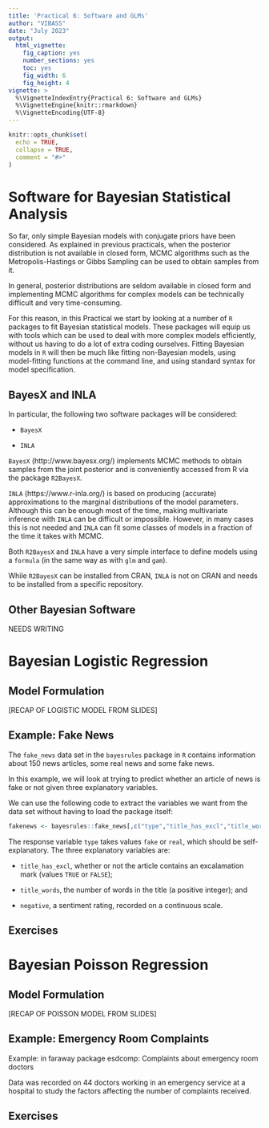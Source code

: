 ```yaml
---
title: 'Practical 6: Software and GLMs'
author: "VIBASS"
date: "July 2023"
output:
  html_vignette:
    fig_caption: yes
    number_sections: yes
    toc: yes
    fig_width: 6
    fig_height: 4
vignette: >
  %\VignetteIndexEntry{Practical 6: Software and GLMs}
  %\VignetteEngine{knitr::rmarkdown}
  %\VignetteEncoding{UTF-8}
---
```


```r
knitr::opts_chunk$set(
  echo = TRUE,
  collapse = TRUE,
  comment = "#>"
)
```

# Software for Bayesian Statistical Analysis

So far, only simple Bayesian models with conjugate priors have been considered.
As explained in previous practicals, when the posterior distribution is not
available in closed form, MCMC algorithms such as the Metropolis-Hastings or
Gibbs Sampling can be used to obtain samples from it.

In general, posterior distributions are seldom available in closed form and
implementing MCMC algorithms for complex models can be technically difficult
and very time-consuming.

For this reason, in this Practical we start by looking at a number of `R`
packages to fit Bayesian statistical models. These packages will equip us
with tools which can be used to deal with more complex models efficiently,
without us having to do a lot of extra coding ourselves. Fitting Bayesian
models in `R` will then be much like fitting non-Bayesian models, using
model-fitting functions at the command line, and using standard syntax for
model specification.

## BayesX and INLA

In particular, the following two software packages will be considered:

* `BayesX`

* `INLA`

`BayesX` (http://www.bayesx.org/) implements MCMC methods to obtain samples
from the joint posterior and is conveniently accessed from R via the package
`R2BayesX`.

`INLA` (https://www.r-inla.org/) is based on producing (accurate)
approximations to the marginal distributions of the model parameters.
Although this can be enough most of the time, making multivariate inference
with `INLA` can be difficult or impossible. However, in many cases this is
not needed and `INLA` can fit some classes of models in a fraction of the
time it takes with MCMC.

Both `R2BayesX` and `INLA` have a very simple interface to define models
using a `formula` (in the same way as with `glm` and `gam`).

While `R2BayesX` can be installed from CRAN, `INLA` is not on CRAN and
needs to be installed from a specific repository.

## Other Bayesian Software

NEEDS WRITING

# Bayesian Logistic Regression

## Model Formulation
[RECAP OF LOGISTIC MODEL FROM SLIDES]

## Example: Fake News

The `fake_news` data set in the `bayesrules` package in `R` contains
information about 150 news articles, some real news and some fake news.

In this example, we will look at trying to predict whether an article of news
is fake or not given three explanatory variables.

We can use the following code to extract the variables we want from the
data set without having to load the package itself:

```r
fakenews <- bayesrules::fake_news[,c("type","title_has_excl","title_words","negative")]
```

The response variable `type` takes values `fake` or `real`, which should be
self-explanatory. The three explanatory variables are:

* `title_has_excl`, whether or not the article contains an excalamation mark (values `TRUE` or `FALSE`);

* `title_words`, the number of words in the title (a positive integer); and

* `negative`, a sentiment rating, recorded on a continuous scale.




## Exercises

# Bayesian Poisson Regression

## Model Formulation
[RECAP OF POISSON MODEL FROM SLIDES]

## Example: Emergency Room Complaints

Example: in faraway package
esdcomp: Complaints about emergency room doctors

Data was recorded on 44 doctors working in an emergency service at a
hospital to study the factors affecting the number of complaints received.

## Exercises



